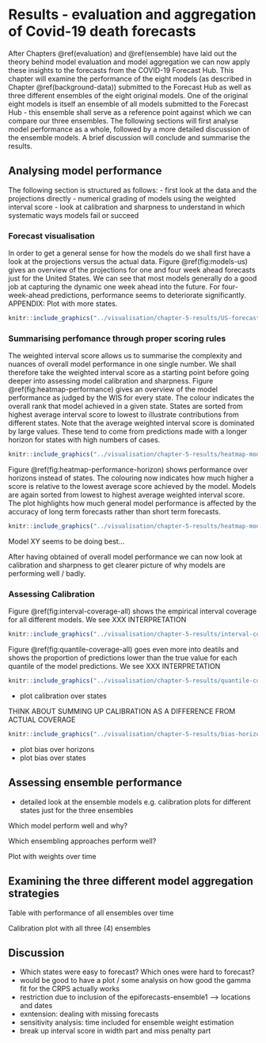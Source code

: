 # Results - evaluation and aggregation of Covid-19 death forecasts {#results}

After Chapters \@ref(evaluation) and \@ref(ensemble) have laid out the theory behind model evaluation and model aggregation we can now apply these insights to the forecasts from the COVID-19 Forecast Hub. This chapter will examine the performance of the eight models (as described in Chapter \@ref(background-data)) submitted to the Forecast Hub as well as three different ensembles of the eight original models. One of the original eight models is itself an ensemble of all models submitted to the Forecast Hub - this ensemble shall serve as a reference point against which we can compare our three ensembles. The following sections will first analyse model performance as a whole, followed by a more detailed discussion of the ensemble models. A brief discussion will conclude and summarise the results. 


## Analysing model performance

The following section is structured as follows: 
- first look at the data and the projections directly
- numerical grading of models using the weighted interval score
- look at calibration and sharpness to understand in which systematic ways models fail or succeed



### Forecast visualisation

In order to get a general sense for how the models do we shall first have a look at the projections versus the actual data. Figure \@ref(fig:models-us) gives an overview of the projections for one and four week ahead forecasts just for the United States. We can see that most models generally do a good job at capturing the dynamic one week ahead into the future. For four-week-ahead predictions, performance seems to deteriorate significantly. APPENDIX: Plot with more states. 

``` r

knitr::include_graphics("../visualisation/chapter-5-results/US-forecast-1-4-wk-ahead.png")

```


### Summarising perfomance through proper scoring rules

The weighted interval score allows us to summarise the complexity and nuances of overall model performance in one single number. We shall therefore take the weighted interval score as a starting point before going deeper into assessing model calibration and sharpness. Figure \@ref(fig:heatmap-performance) gives an overview of the model performance as judged by the WIS for every state. The colour indicates the overall rank that model achieved in a given state. States are sorted from highest average interval score to lowest to illustrate contributions from different states. Note that the average weighted interval score is dominated by large values. These tend to come from predictions made with a longer horizon for states with high numbers of cases.

``` r

knitr::include_graphics("../visualisation/chapter-5-results/heatmap-model-scores.png")

```

Figure \@ref(fig:heatmap-performance-horizon) shows performance over horizons instead of states. The colouring now indicates how much higher a score is relative to the lowest average score achieved by the model. Models are again sorted from lowest to highest average weighted interval score. The plot highlights how much general model performance is affected by the accuracy of long term forecasts rather than short term forecasts. 

``` r

knitr::include_graphics("../visualisation/chapter-5-results/heatmap-model-scores-horizon.png")

```

Model XY seems to be doing best...

After having obtained of overall model performance we can now look at calibration and sharpness to get clearer picture of why models are performing well / badly. 

### Assessing Calibration

Figure \@ref(fig:interval-coverage-all) shows the empirical interval coverage for all different models. We see XXX INTERPRETATION

``` r

knitr::include_graphics("../visualisation/chapter-5-results/interval-coverage-all.png")

```

Figure \@ref(fig:quantile-coverage-all) goes even more into deatils and shows the proportion of predictions lower than the true value for each quantile of the model predictions. 
We see XXX INTERPRETATION

``` r

knitr::include_graphics("../visualisation/chapter-5-results/quantile-coverage-all.png")

```

- plot calibration over states

THINK ABOUT SUMMING UP CALIBRATION AS A DIFFERENCE FROM ACTUAL COVERAGE

``` r

knitr::include_graphics("../visualisation/chapter-5-results/bias-horizons.png")

```


- plot bias over horizons 
- plot bias over states




## Assessing ensemble performance

- detailed look at the ensemble models
e.g. calibration plots for different states just for the three ensembles












Which model perform well and why?

Which ensembling approaches perform well? 

Plot with weights over time



## Examining the three different model aggregation strategies

Table with performance of all ensembles over time

Calibration plot with all three (4) ensembles


## Discussion 

- Which states were easy to forecast? Which ones were hard to forecast? 
- would be good to have a plot / some analysis on how good the gamma fit for the CRPS actually works
- restriction due to inclusion of the epiforecasts-ensemble1 --> locations and dates
- exntension: dealing with missing forecasts
- sensitivity analysis: time included for ensemble weight estimation
- break up interval score in width part and miss penalty part

